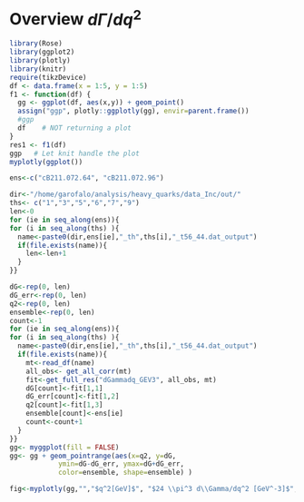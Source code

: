 #  Overview $d\Gamma/dq^2$


```r
library(Rose)
library(ggplot2)
library(plotly)
library(knitr)
require(tikzDevice)
df <- data.frame(x = 1:5, y = 1:5)
f1 <- function(df) {
  gg <- ggplot(df, aes(x,y)) + geom_point()
  assign("ggp", plotly::ggplotly(gg), envir=parent.frame())
  #ggp
  df    # NOT returning a plot
}
res1 <- f1(df)
ggp   # Let knit handle the plot
myplotly(ggplot())
```



```r
ens<-c("cB211.072.64", "cB211.072.96")

dir<-"/home/garofalo/analysis/heavy_quarks/data_Inc/out/"
ths<- c("1","3","5","6","7","9")
len<-0
for (ie in seq_along(ens)){
for (i in seq_along(ths) ){
  name<-paste0(dir,ens[ie],"_th",ths[i],"_t56_44.dat_output")
  if(file.exists(name)){
    len<-len+1
  }
}}

dG<-rep(0, len)
dG_err<-rep(0, len)
q2<-rep(0, len)
ensemble<-rep(0, len)
count<-1
for (ie in seq_along(ens)){
for (i in seq_along(ths) ){
  name<-paste0(dir,ens[ie],"_th",ths[i],"_t56_44.dat_output")
  if(file.exists(name)){
    mt<-read_df(name)
    all_obs<- get_all_corr(mt)
    fit<-get_full_res("dGammadq_GEV3", all_obs, mt)
    dG[count]<-fit[1,1]
    dG_err[count]<-fit[1,2]
    q2[count]<-fit[1,3]
    ensemble[count]<-ens[ie]
    count<-count+1
  }
}}
gg<- myggplot(fill = FALSE)
gg<- gg + geom_pointrange(aes(x=q2, y=dG,
            ymin=dG-dG_err, ymax=dG+dG_err,
            color=ensemble, shape=ensemble) )

fig<-myplotly(gg,"","$q^2[GeV]$", "$24 \\pi^3 d\\Gamma/dq^2 [GeV^-3]$",to_print = TRUE)
```

